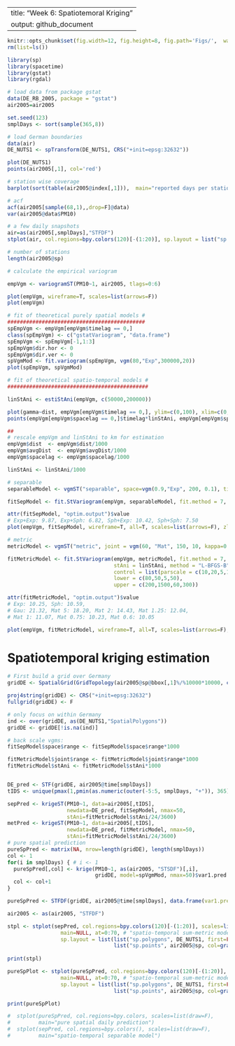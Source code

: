 --
title: "Week 6: Spatiotemoral Kriging"
output: github_document
---
```r
knitr::opts_chunk$set(fig.width=12, fig.height=8, fig.path='Figs/',  warning=FALSE, message=FALSE)
rm(list=ls())
```

```r
library(sp)
library(spacetime)
library(gstat)
library(rgdal)

# load data from package gstat
data(DE_RB_2005, package = "gstat")
air2005=air2005

set.seed(123)
smplDays <- sort(sample(365,8))

# load German boundaries
data(air)
DE_NUTS1 <- spTransform(DE_NUTS1, CRS("+init=epsg:32632"))

plot(DE_NUTS1)
points(air2005[,1], col='red')

# station wise coverage
barplot(sort(table(air2005@index[,1])),  main="reported days per station", ylab="number of days", xaxt="n")

# acf
acf(air2005[sample(68,1),,drop=F]@data)
var(air2005@data$PM10)

# a few daily snapshots
air=as(air2005[,smplDays],"STFDF")
stplot(air, col.regions=bpy.colors(120)[-(1:20)], sp.layout = list("sp.polygons", DE_NUTS1), scales=list(draw=F), key.space="right", colorkey=T, cuts=0:70, main=NULL)

# number of stations
length(air2005@sp)

# calculate the empirical variogram

empVgm <- variogramST(PM10~1, air2005, tlags=0:6)

plot(empVgm, wireframe=T, scales=list(arrows=F))
plot(empVgm)

# fit of theoretical purely spatial models #
############################################
spEmpVgm <- empVgm[empVgm$timelag == 0,]
class(spEmpVgm) <- c("gstatVariogram", "data.frame")
spEmpVgm <- spEmpVgm[-1,1:3]
spEmpVgm$dir.hor <- 0
spEmpVgm$dir.ver <- 0
spVgmMod <- fit.variogram(spEmpVgm, vgm(80,"Exp",300000,20))
plot(spEmpVgm, spVgmMod)

# fit of theoretical spatio-temporal models #
#############################################

linStAni <- estiStAni(empVgm, c(50000,200000))

plot(gamma~dist, empVgm[empVgm$timelag == 0,], ylim=c(0,100), xlim=c(0,800000))
points(empVgm[empVgm$spacelag == 0,]$timelag*linStAni, empVgm[empVgm$spacelag == 0,]$gamma, col="red")

##
# rescale empVgm and linStAni to km for estimation
empVgm$dist  <- empVgm$dist/1000
empVgm$avgDist  <- empVgm$avgDist/1000
empVgm$spacelag <- empVgm$spacelag/1000

linStAni <- linStAni/1000

# separable
separableModel <- vgmST("separable", space=vgm(0.9,"Exp", 200, 0.1), time =vgm(0.9,"Sph", 3.5, 0.1), sill=120)

fitSepModel <- fit.StVariogram(empVgm, separableModel, fit.method = 7, stAni = linStAni, method = "L-BFGS-B", control = list(parscale=c(100,1,10,1,100)), lower = c(10,0,.1,0,0.1), upper = c(2000,1,12,1,200))

attr(fitSepModel, "optim.output")$value
# Exp+Exp: 9.87, Exp+Sph: 6.82, Sph+Exp: 10.42, Sph+Sph: 7.50
plot(empVgm, fitSepModel, wireframe=T, all=T, scales=list(arrows=F), zlim=c(0,135))

# metric
metricModel <- vgmST("metric", joint = vgm(60, "Mat", 150, 10, kappa=0.6), stAni = 60)

fitMetricModel <- fit.StVariogram(empVgm, metricModel, fit.method = 7,
                                  stAni = linStAni, method = "L-BFGS-B",
                                  control = list(parscale = c(10,20,5,10)),
                                  lower = c(80,50,5,50),
                                  upper = c(200,1500,60,300))

attr(fitMetricModel, "optim.output")$value 
# Exp: 10.25, Sph: 10.59,
# Gau: 21.32, Mat 5: 18.20, Mat 2: 14.43, Mat 1.25: 12.04,
# Mat 1: 11.07, Mat 0.75: 10.23, Mat 0.6: 10.05

plot(empVgm, fitMetricModel, wireframe=T, all=T, scales=list(arrows=F), zlim=c(0,135))
```

# Spatiotemporal kriging estimation

```r

# First build a grid over Germany
gridDE <- SpatialGrid(GridTopology(air2005@sp@bbox[,1]%/%10000*10000, c(10000,10000), cells.dim=ceiling(apply(air2005@sp@bbox,1,diff)/20000)))

proj4string(gridDE) <- CRS("+init=epsg:32632")
fullgrid(gridDE) <- F

# only focus on within Germany
ind <- over(gridDE, as(DE_NUTS1,"SpatialPolygons"))
gridDE <- gridDE[!is.na(ind)]

# back scale vgms:
fitSepModel$space$range <- fitSepModel$space$range*1000

fitMetricModel$joint$range <- fitMetricModel$joint$range*1000
fitMetricModel$stAni <- fitMetricModel$stAni*1000


DE_pred <- STF(gridDE, air2005@time[smplDays])
tIDS <- unique(pmax(1,pmin(as.numeric(outer(-5:5, smplDays, "+")), 365)))

sepPred <- krigeST(PM10~1, data=air2005[,tIDS], 
                   newdata=DE_pred, fitSepModel, nmax=50,
                   stAni=fitMetricModel$stAni/24/3600)
metPred <- krigeST(PM10~1, data=air2005[,tIDS], 
                   newdata=DE_pred, fitMetricModel, nmax=50,
                   stAni=fitMetricModel$stAni/24/3600)
# pure spatial prediction
pureSpPred <- matrix(NA, nrow=length(gridDE), length(smplDays))
col <- 1
for(i in smplDays) { # i <- 1
  pureSpPred[,col] <- krige(PM10~1, as(air2005, "STSDF")[,i],
                            gridDE, model=spVgmMod, nmax=50)$var1.pred
  col <- col+1
}

pureSpPred <- STFDF(gridDE, air2005@time[smplDays], data.frame(var1.pred = as.numeric(pureSpPred)))

air2005 <- as(air2005, "STFDF")

stpl <- stplot(sepPred, col.regions=bpy.colors(120)[-(1:20)], scales=list(draw=F),
                 main=NULL, at=0:70, # "spatio-temporal sum-metric model"
                 sp.layout = list(list("sp.polygons", DE_NUTS1, first=FALSE, col=gray(0.5)),
                                  list("sp.points", air2005@sp, col=gray(0.25), pch=3, cex=.5)))
  
print(stpl)

pureSpPlot <- stplot(pureSpPred, col.regions=bpy.colors(120)[-(1:20)], scales=list(draw=F),
                 main=NULL, at=0:70, # "spatio-temporal sum-metric model"
                 sp.layout = list(list("sp.polygons", DE_NUTS1, first=FALSE, col=gray(0.5)),
                                  list("sp.points", air2005@sp, col=gray(0.25), pch=3, cex=.5)))

print(pureSpPlot)

#  stplot(pureSpPred, col.regions=bpy.colors, scales=list(draw=F),
#         main="pure spatial daily prediction")
#  stplot(sepPred, col.regions=bpy.colors(), scales=list(draw=F),
#         main="spatio-temporal separable model")

```

